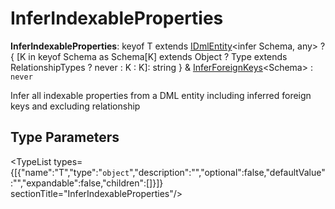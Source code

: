
# InferIndexableProperties

 **InferIndexableProperties**: keyof T extends [IDmlEntity](../../interfaces/types.DmlTypes.IDmlEntity/page.mdx)&#60;infer Schema, any&#62; ? &#123; [K in keyof Schema as Schema[K] extends Object ? Type extends RelationshipTypes ? never : K : K]: string &#125; & [InferForeignKeys](../types.DmlTypes.InferForeignKeys/page.mdx)&#60;Schema&#62; : `never`

Infer all indexable properties from a DML entity including inferred foreign keys and excluding relationship

## Type Parameters

<TypeList types={[{"name":"T","type":"`object`","description":"","optional":false,"defaultValue":"","expandable":false,"children":[]}]}  sectionTitle="InferIndexableProperties"/>
